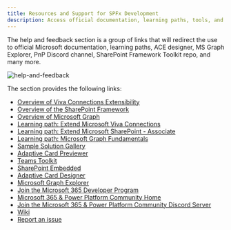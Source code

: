 ```yaml
---
title: Resources and Support for SPFx Development
description: Access official documentation, learning paths, tools, and community resources to enhance your SPFx development experience.
---
```


The help and feedback section is a group of links that will redirect the use to official Microsoft documentation, learning paths, ACE designer, MS Graph Explorer, PnP Discord channel, SharePoint Framework Toolkit repo, and many more.

![help-and-feedback](../../../../../assets/images/help-and-feedback.png)

The section provides the following links:
- [Overview of Viva Connections Extensibility](https://learn.microsoft.com/en-us/sharepoint/dev/spfx/viva/overview-viva-connections)
- [Overview of the SharePoint Framework](https://learn.microsoft.com/en-us/sharepoint/dev/spfx/sharepoint-framework-overview)
- [Overview of Microsoft Graph](https://learn.microsoft.com/en-us/graph/overview?view=graph-rest-1.0)
- [Learning path: Extend Microsoft Viva Connections](https://learn.microsoft.com/en-us/training/paths/m365-extend-viva-connections/)
- [Learning path: Extend Microsoft SharePoint - Associate](https://learn.microsoft.com/en-us/training/paths/m365-sharepoint-associate/)
- [Learning path: Microsoft Graph Fundamentals](https://learn.microsoft.com/en-us/training/paths/m365-msgraph-fundamentals/)
- [Sample Solution Gallery](https://adoption.microsoft.com/en-us/sample-solution-gallery/)
- [Adaptive Card Previewer](https://marketplace.visualstudio.com/items?itemName=TeamsDevApp.vscode-adaptive-cards)
- [Teams Toolkit](https://marketplace.visualstudio.com/items?itemName=TeamsDevApp.ms-teams-vscode-extension)
- [SharePoint Embedded](https://marketplace.visualstudio.com/items?itemName=SharepointEmbedded.ms-sharepoint-embedded-vscode-extension)
- [Adaptive Card Designer](https://adaptivecards.io/designer/)
- [Microsoft Graph Explorer](https://developer.microsoft.com/en-us/graph/graph-explorer)
- [Join the Microsoft 365 Developer Program](https://developer.microsoft.com/en-us/microsoft-365/dev-program)
- [Microsoft 365 & Power Platform Community Home](https://pnp.github.io/)
- [Join the Microsoft 365 & Power Platform Community Discord Server](https://aka.ms/community/discord)
- [Wiki](https://github.com/pnp/vscode-viva/wiki)
- [Report an issue](https://github.com/pnp/vscode-viva/issues/new/choose)
